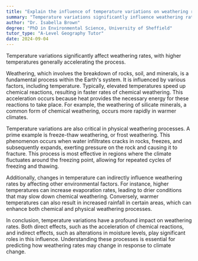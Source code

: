 ```yaml
---
title: "Explain the influence of temperature variations on weathering rates"
summary: "Temperature variations significantly influence weathering rates, with higher temperatures generally accelerating the process."
author: "Dr. Isabella Brown"
degree: "PhD in Environmental Science, University of Sheffield"
tutor_type: "A-Level Geography Tutor"
date: 2024-09-04
---
```


Temperature variations significantly affect weathering rates, with higher temperatures generally accelerating the process.

Weathering, which involves the breakdown of rocks, soil, and minerals, is a fundamental process within the Earth's system. It is influenced by various factors, including temperature. Typically, elevated temperatures speed up chemical reactions, resulting in faster rates of chemical weathering. This acceleration occurs because heat provides the necessary energy for these reactions to take place. For example, the weathering of silicate minerals, a common form of chemical weathering, occurs more rapidly in warmer climates.

Temperature variations are also critical in physical weathering processes. A prime example is freeze-thaw weathering, or frost weathering. This phenomenon occurs when water infiltrates cracks in rocks, freezes, and subsequently expands, exerting pressure on the rock and causing it to fracture. This process is most effective in regions where the climate fluctuates around the freezing point, allowing for repeated cycles of freezing and thawing.

Additionally, changes in temperature can indirectly influence weathering rates by affecting other environmental factors. For instance, higher temperatures can increase evaporation rates, leading to drier conditions that may slow down chemical weathering. Conversely, warmer temperatures can also result in increased rainfall in certain areas, which can enhance both chemical and physical weathering processes.

In conclusion, temperature variations have a profound impact on weathering rates. Both direct effects, such as the acceleration of chemical reactions, and indirect effects, such as alterations in moisture levels, play significant roles in this influence. Understanding these processes is essential for predicting how weathering rates may change in response to climate change.
    